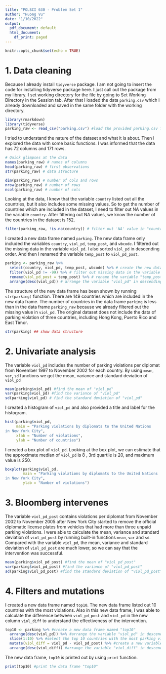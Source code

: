 ```yaml
---
title: "POLSCI 630 - Problem Set 1"
author: "Huong Vu"
date: "1/10/2022"
output:
  pdf_document: default
  html_document:
    df_print: paged
---
```


```r
knitr::opts_chunk$set(echo = TRUE)
```

# 1. Data cleaning

Because I already install `tidyverse` package. I am not going to insert the code for installing tidyverse package here. I just call out the package from my library. I set working directory for the file by going to Set Working Directory in the Session tab. After that I loaded the data `parking.csv` which I already downloaded and saved in the same folder with the working directory.

```r
library(rmarkdown)
library(tidyverse)
parking_raw <- read_csv("parking.csv") #load the provided parking.csv file as parking_raw
```

I tried to understand the nature of the dataset and what it is about. Then I explored the data with some basic functions. I was informed that the data has 72 columns and 171 rows.

```r
# Quick glimpses at the data
names(parking_raw) # names of columns
head(parking_raw) # first observations
str(parking_raw) # data structure
```

```r
dim(parking_raw) # number of cols and rows
nrow(parking_raw) # number of rows
ncol(parking_raw) # number of cols
```

Looking at the data, I knew that the variable `country` listed out all the countries, but it also includes some missing values. So to get the number of countries which are included in the dataset, I need to filter out NA values in the variable `country`. After filtering out NA values, we know the number of the countries in the dataset is 152.

```r
filter(parking_raw, !is.na(country)) # filter out 'NA' value in "country"
```

I created a new data frame named `parking`. The new data frame only included the variables `country`, `viol_pd`, `temp_post`, and `wbcode`. I filtered out the missing data in the variable `viol_pd`. I also sorted `viol_pd` in descending order. And then I renamed the variable `temp_post` to `viol_pd_post`.

```r
parking <- parking_raw %>%
  select(country, viol_pd, temp_post, wbcode) %>% # create the new dataframe 
  filter(viol_pd != -99) %>% # filter out missing data in the variable "viol_pd"
  rename(viol_pd_post = temp_post) %>% # rename the variable "temp_post" to "viol_pd_post"
  arrange(desc(viol_pd)) # arrange the variable "viol_pd" in descending order
```

The structure of the new data frame has been shown by running `str(parking)` function. There are 149 countries which are included in the new data frame. The number of countries in the data frame `parking` is less than in the data frame `parking_raw` because we already filtered out the missing value in `viol_pd`. The original dataset does not include the data of parking violation of three countries, including Hong Kong, Puerto Rico and East Timor.

```r
str(parking) ## show data structure
```

# 2. Univariate analysis

The  variable `viol_pd` includes the number of parking violations per diplomat from November 1997 to November 2002 for each country. By using `mean`, `var`, `sd` functions we got the mean, variance and standard deviation of `viol_pd`

```r
mean(parking$viol_pd) #find the mean of "viol_pd"
var(parking$viol_pd) #find the variance of "viol_pd"
sd(parking$viol_pd) # find the standard deviation of "viol_pd"

```

I created a histogram of `viol_pd` and also provided a title and label for the histogram.

```r
hist(parking$viol_pd,
     main = "Parking violations by diplomats to the United Nations
in New York City",
     xlab = "Number of violations",
     ylab = "Number of countries")

```

I created a box plot of `viol_pd`. Looking at the box plot, we can estimate that the approximate median of `viol_pd` is 8 , 3rd quartile is 20, and maximum value is 250.

```r
boxplot(parking$viol_pd,
        main = "Parking violations by diplomats to the United Nations
in New York City",
        ylab = "Number of violations")

```

# 3. Bloomberg intervenes

The variable `viol_pd_post` contains violations per diplomat from November 2002 to November 2005 after New York City started to remove the official diplomatic license plates from vehicles that had more than three unpaid parking violations. I were able to calculate the mean, variance and standard deviation of `viol_pd_post` by running built-in functions `mean`, `var` and `sd`. Compared with the variable `viol_pd`, the mean, variance and standard deviation of `viol_pd_post` are much lower, so we can say that the intervention was successful.

```r
mean(parking$viol_pd_post) #find the mean of "viol_pd_post"
var(parking$viol_pd_post) #find the variance of "viol_pd_post"
sd(parking$viol_pd_post) #find the standard deviation of "viol_pd_post"

```

# 4. Filters and mutations

I created a new data frame named `top10`. The new data frame listed out 10 countries with the most violations. Also in this new data frame, I was able to calculate the difference between `viol_pd_post` and `viol_pd` in the new column `viol_diff` to understand the effectiveness of the intervention.

```r
top10 <- parking %>% #create a new data frame named "top10"
  arrange(desc(viol_pd)) %>% #arrange the variable "viol_pd" in descending order
  slice(1:10) %>% #select the top 10 countries with the most parking violations
  mutate(viol_diff = viol_pd - viol_pd_post) %>% #create a new variable "viol_diff" 
  arrange(desc(viol_diff)) #arrange the variable "viol_diff" in descending order

```

The new data frame, `top10` is printed out by using `print` function.

```r
print(top10) #print the data frame "top10"
```
